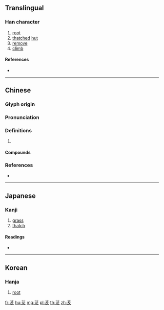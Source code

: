 {{character info/new}}
==Translingual==

===Han character===
{{Han char|rn=140|rad=艸|as=05|sn=11|four=44447|canj=TIKE,TIKK}}

# [[root]]
# [[thatched]] [[hut]]
# [[remove]]
# [[climb]]

====References====
* {{Han ref|kx=1026.070|dkj=30839|dj=1486.020|hdz=53189.020|uh=8307|ud=33543|bh=D06E|bd=53358}}

----

==Chinese==
{{zh-forms}}

===Glyph origin===
{{Han etym}}

===Pronunciation===
{{zh-pron
|m=bá
|c=bat6,baat6,pui3
|mc=y
|oc=y
|cat=
}}

===Definitions===
{{zh-hanzi}}

# {{rfdef|zh}}

====Compounds====
{{zh-der|茇茇|蓽茇}}

===References===
* {{R:yue:Hanzi}}

----

==Japanese==

===Kanji===
{{ja-kanji|grade=|rs=艸05}}

# [[grass]]
# [[thatch]]

====Readings====
* {{ja-readings|on=[[はつ]] (hatsu), [[ばち]] (bachi), [[はい]] (hai), [[ふつ]] (futsu), [[ふち]] (fuchi)|kun=[[ね]] (ne)}}

----

==Korean==

===Hanja===
{{ko-hanja|hangeul=[[발]], [[패]], [[불]]|eumhun=|rv=bal, pae, bul|mr=pal, p'ae, pul|y=pal, phay, pul}}

# [[root]]

[[fr:茇]]
[[hu:茇]]
[[mg:茇]]
[[pl:茇]]
[[th:茇]]
[[zh:茇]]
